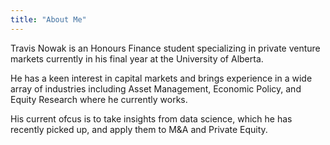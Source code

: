 ```yaml
---
title: "About Me"
---
```


Travis Nowak is an Honours Finance student specializing in private venture markets currently in his final year at the University of Alberta.

He has a keen interest in capital markets and brings experience in a wide array of industries including Asset Management, Economic Policy, and Equity Research where he currently works.

His current ofcus is to take insights from data science, which he has recently picked up, and apply them to M&A and Private Equity.
